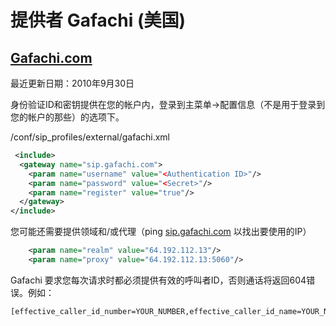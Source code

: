 # 提供者 Gafachi (美国) 

 

## [Gafachi.com](http://Gafachi.com)

最近更新日期：2010年9月30日

身份验证ID和密钥提供在您的帐户内，登录到主菜单->配置信息（不是用于登录到您的帐户的那些）的选项下。

/conf/sip\_profiles/external/gafachi.xml

```xml
 <include>
  <gateway name="sip.gafachi.com">
    <param name="username" value="<Authentication ID>"/>
    <param name="password" value="<Secret>"/>
    <param name="register" value="true"/>
  </gateway>
</include>
```
您可能还需要提供领域和/或代理（ping [sip.gafachi.com](http://sip.gafachi.com) 以找出要使用的IP）

```xml
    <param name="realm" value="64.192.112.13"/>
    <param name="proxy" value="64.192.112.13:5060"/> 
```

Gafachi 要求您每次请求时都必须提供有效的呼叫者ID，否则通话将返回604错误。例如：

```xml
[effective_caller_id_number=YOUR_NUMBER,effective_caller_id_name=YOUR_NAME]/sofia/gateway/sip.gafachi.com 
```